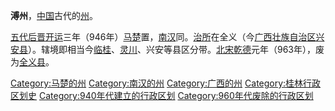 '''溥州'''，[[中国|中国]]古代的[[州|州]]。

[[五代|五代]][[后晋|后晋]][[开运_(后晋)|开运]]三年（946年）[[马楚|马楚]]置，[[南汉|南汉]]同。[[治所|治所]]在全义（今[[广西壮族自治区|广西壮族自治区]][[兴安县|兴安县]]）。辖境即相当今[[临桂区|临桂]]、[[灵川县|灵川]]、兴安等县区分带。[[北宋|北宋]][[乾德_(北宋)|乾德]]元年（963年），废为[[全义县|全义县]]。

{{十國行政區劃|nocat}}
{{五代十国行政区划小作品}}
{{DEFAULTSORT:P}}
[[Category:马楚的州|Category:马楚的州]]
[[Category:南汉的州|Category:南汉的州]]
[[Category:广西的州|Category:广西的州]]
[[Category:桂林行政区划史|Category:桂林行政区划史]]
[[Category:940年代建立的行政区划|Category:940年代建立的行政区划]]
[[Category:960年代废除的行政区划|Category:960年代废除的行政区划]]